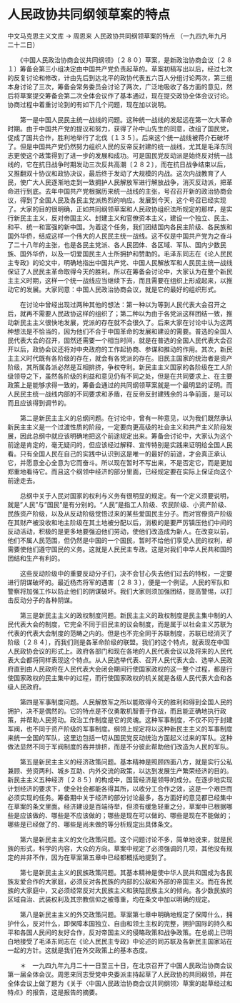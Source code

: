 # 人民政协共同纲领草案的特点

中文马克思主义文库 -> 周恩来
人民政协共同纲领草案的特点
（一九四九年九月二十二日）


　　《中国人民政治协商会议共同纲领》〔２８０〕草案，是新政治协商会议〔２８１〕筹备会第三小组决定由中国共产党负责起草的。草案初稿写出以后，经过七次的反复讨论和修改，计由先后到达北平的政协代表五六百人分组讨论两次，第三组本身讨论了三次，筹备会常务委员会讨论了两次，广泛地吸收了各方面的意见，然后将草案提交筹备会第二次全体会议作了基本通过，现在提交政协全体会议讨论。协商过程中着重讨论到的有如下几个问题，现在加以说明。
 
　　第一是中国人民民主统一战线的问题。这种统一战线的发起远在第一次大革命时期。由于中国共产党的提议和努力，获得了孙中山先生的同意，改组了国民党，促成了国共合作，胜利地举行了北伐〔１３５〕。后来这个统一战线被蒋介石破坏了。但是中国共产党仍然努力组织人民的反帝反封建的统一战线，尤其是毛泽东同志更使这个政策得到了进一步的发展和成功。可是国民党反动派是始终反对统一战线的，它在抗日战争时期发动三次反共高潮〔２８２〕，而在抗日战争结束以后，又推翻双十协议和政协决议，最后终于发动了大规模的内战。这次内战教育了人民，使广大人民逐渐地走到一致拥护人民解放军进行解放战争，消灭反动派，把革命进行到底。去年中国共产党根据历来统一战线的主张，号召召开新的政治协商会议，得到了全国人民及各民主党派热烈的响应。发展到今天，这个号召已经实现了。大家的目的很明确，正如共同纲领草案和人民政协组织法所规定的那样，是实行新民主主义，反对帝国主义、封建主义和官僚资本主义，建设一个独立、民主、和平、统一和富强的新中国。为着这个任务，我们团结国内各民主阶级、各民族和国外华侨，结成这样一个伟大的人民民主统一战线。这不仅是中国共产党为之奋斗了二十八年的主张，也是各民主党派、各人民团体、各区域、军队、国内少数民族、国外华侨，以及一切爱国民主人士所拥护和赞助的。毛泽东同志在《论人民民主专政》的论文中，明确地指出中国共产党、中国人民解放军和人民民主统一战线保证了人民民主革命取得今天的胜利。所以在筹备会讨论中，大家认为在整个新民主主义时期，这样一个统一战线应当继续下去，而且需要在组织上形成起来，以推动它的发展。大家同意：中国人民政治协商会议，就是它的最好的组织形式。

　　在讨论中曾经出现过两种其他的想法：第一种以为等到人民代表大会召开之后，就再不需要人民政协这样的组织了；第二种以为由于各党派这样团结一致，推动新民主主义很快地发展，党派的存在就不会很久了。后来大家在讨论中认为这两种想法是不恰当的，因为他们不合于中国革命的发展和建设的需要。普选的全国人民代表大会的召开，固然还需要一个相当时间，就是在普选的全国人民代表大会召开以后，政协会议还将对中央政府的工作起协商、参谋和推动的作用。其次，新民主主义时代既有各阶级的存在，就会有各党派的存在。旧民主国家的统治者是资产阶级，其所属各派必然是互相排挤，争权夺利。新民主主义国家的各阶级在工人阶级领导之下，虽然各阶级的利益和意见仍有不同之处，但是在共同要求上、在主要政策上是能够求得一致的，筹备会通过的共同纲领草案就是一个最明显的证明。而人民民主统一战线内部的不同要求和矛盾，在反帝反封建残余的斗争前面，是可以而且应该得到调节的。

　　第二是新民主主义的总纲问题。在讨论中，曾有一种意见，以为我们既然承认新民主主义是一个过渡性质的阶段，一定要向更高级的社会主义和共产主义阶段发展，因此总纲中就应该明确地把这个前途规定出来。筹备会讨论中，大家认为这个前途是肯定的，毫无疑问的，但应该经过解释、宣传特别是实践来证明给全国人民看。只有全国人民在自己的实践中认识到这是唯一的最好的前途，才会真正承认它，并愿意全心全意为它而奋斗。所以现在暂时不写出来，不是否定它，而是更加郑重地看待它。而且这个纲领中经济的部分里面，已经规定要在实际上保证向这个前途走去。

　　总纲中关于人民对国家的权利与义务有很明显的规定。有一个定义须要说明，就是"人民"与"国民"是有分别的。"人民"是指工人阶级、农民阶级、小资产阶级、民族资产阶级，以及从反动阶级觉悟过来的某些爱国民主分子。而对官僚资产阶级在其财产被没收和地主阶级在其土地被分配以后，消极的是要严厉镇压他们中间的反动活动，积极的是更多地要强迫他们劳动，使他们改造成为新人。在改变以前，他们不属人民范围，但仍然是中国的一个国民，暂时不给他们享受人民的权利，却需要使他们遵守国民的义务。这就是人民民主专政。这是对我们中华人民共和国的团结和生产有利的。

　　这些反动阶级中的重要反动分子们，决不会甘心失去他们过去的特权，一定要进行阴谋破坏的。最近杨杰将军的遇害〔２８３〕，便是一个例证。人民的军队和警察将加强工作以防止他们的阴谋破坏。我们大家则须加强团结，提高警惕，以打击反动分子的各种阴谋。

　　第三是新民主主义的政权制度问题。新民主主义的政权制度是民主集中制的人民代表大会的制度，它完全不同于旧民主的议会制度，而是属于以社会主义苏联为代表的代表大会制度的范畴之内的。但是也不完全同于苏联制度，苏联已经消灭了阶级〔２８４〕，而我们则是各革命阶级的联盟。我们的这个特点，就表现在中国人民政协会议的形式上。政府各部门和现在各地的人民代表会议以及将来的人民代表大会都将同样表现这个特点。从人民选举代表、召开人民代表大会、选举人民政府直到由人民政府在人民代表大会闭会期间行使国家政权的这一整个过程，都是行使国家政权的民主集中的过程，而行使国家政权的机关就是各级人民代表大会和各级人民政府。

　　第四是军事制度问题。人民解放军之所以能取得今天的胜利和得到全国人民的拥护，决不是偶然的。它的特点是不仅勇敢机智善于作战，而且能正确地执行政策，并帮助人民劳动。政治工作制度是它的灵魂。这种军事制度，不仅不同于封建军阀，也不同于资产阶级的军事制度。纲领上规定将以这种新民主主义的军事制度来统一全国的军队，这里边包括一切从国民党反动统治方面起义过来的军队。这种做法显然不同于军阀制度的吞并排挤，而是不分彼此帮助他们改造为人民的军队。

　　第五是新民主主义的经济政策问题。基本精神是照顾四面八方，就是实行公私兼顾、劳资两利、城乡互助、内外交流的政策，以达到发展生产繁荣经济的目的。新民主主义五种经济〔２８５〕的构成中，国营经济是领导的成分。在逐步地实现计划经济的要求下，使全社会都能各得其所，以收分工合作之效，这是一个艰巨而必须实现的任务。筹备期中关于经济的部分讨论最多，各方面好的意见都已经集中在草案的条文里面。经济建设是百端待举，但须有缓急轻重之分，草案中已根据哪些是应该做的、哪些是不应该做的；哪些是现在可以做的、哪些是现在不能做的；哪些是已经做了的、哪些是尚未做的等分析规定出具体条文。

　　第六是新民主主义的文化政策问题。这个问题讨论不多，简单地说来，就是民族的形式，科学的内容，大众的方向。草案中规定了必须强调的几项，其他没有规定的并非不作，因为在草案第五章中已经都概括地提到了。

　　第七是新民主主义的民族政策问题。其基本精神是使中华人民共和国成为各民族友爱合作的大家庭，必须反对各民族的内部的公敌和外部的帝国主义。而在各民族的大家庭中，又必须经常反对大民族主义和狭隘民族主义的倾向。各少数民族的区域自治、武装权利及其宗教信仰之被尊重，均在条文中加以明确的规定。

　　第八是新民主主义的外交政策问题。草案第七章中明确地规定了保障什么，拥护什么，反对什么，即保障本国独立、自由和领土主权的完整，拥护国际的持久和平和各国人民间的友好合作，反对帝国主义的侵略政策和战争政策。在总纲上已明白地接受了毛泽东同志在《论人民民主专政》中论述的同苏联及各新民主国家站在一起的方针。这就是我们在外交政策上的基本态度。



　　＊　一九四九年九月二十一日至三十日，在北京召开了中国人民政治协商会议第一届全体会议。周恩来同志受党中央委派主持起草了人民政协的共同纲领，并在全体会议上做了题为《关于〈中国人民政治协商会议共同纲领〉草案的起草经过和特点》的报告，这是报告的摘要。



